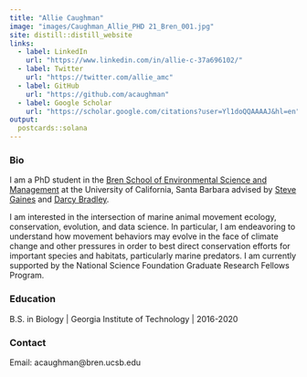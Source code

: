```yaml
---
title: "Allie Caughman"
image: "images/Caughman_Allie_PHD 21_Bren_001.jpg"
site: distill::distill_website
links:
  - label: LinkedIn
    url: "https://www.linkedin.com/in/allie-c-37a696102/"
  - label: Twitter
    url: "https://twitter.com/allie_amc"
  - label: GitHub
    url: "https://github.com/acaughman"
  - label: Google Scholar
    url: "https://scholar.google.com/citations?user=Yl1doQQAAAAJ&hl=en"
output:
  postcards::solana
---
```


### Bio

I am a PhD student in the [Bren School of Environmental Science and Management](https://bren.ucsb.edu/) at the University of California, Santa Barbara advised by [Steve Gaines](https://bren.ucsb.edu/people/steve-gaines) and [Darcy Bradley](https://www.darcybradley.com/). 

I am interested in the intersection of marine animal movement ecology, conservation, evolution, and data science. In particular, I am endeavoring to understand how movement behaviors may evolve in the face of climate change and other pressures in order to best direct conservation efforts for important species and habitats, particularly marine predators. I am currently supported by the National Science Foundation Graduate Research Fellows Program.

### Education

B.S. in Biology | Georgia Institute of Technology | 2016-2020

### Contact

Email: acaughman@bren.ucsb.edu